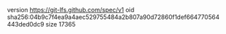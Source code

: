 version https://git-lfs.github.com/spec/v1
oid sha256:04b9c7f4ea9a4aec529755484a2b807a90d72860f1def664770564443ded0dc9
size 17365
